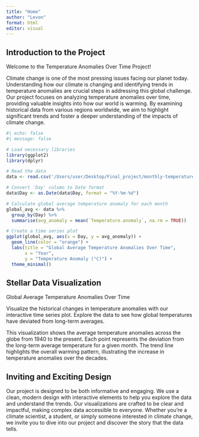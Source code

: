 ```yaml
---
title: "Home"
author: "Levon"
format: html
editor: visual
---
```


## Introduction to the Project

Welcome to the Temperature Anomalies Over Time Project!

Climate change is one of the most pressing issues facing our planet today. Understanding how our climate is changing and identifying trends in temperature anomalies are crucial steps in addressing this global challenge. Our project focuses on analyzing temperature anomalies over time, providing valuable insights into how our world is warming. By examining historical data from various regions worldwide, we aim to highlight significant trends and foster a deeper understanding of the impacts of climate change.

```r
#| echo: false
#| message: false

# Load necessary libraries
library(ggplot2)
library(dplyr)

# Read the data
data <- read.csv('/Users/user/Desktop/Final_project/monthly-temperature-anomalies.csv')

# Convert 'Day' column to Date format
data$Day <- as.Date(data$Day, format = "%Y-%m-%d")

# Calculate global average temperature anomaly for each month
global_avg <- data %>%
  group_by(Day) %>%
  summarise(avg_anomaly = mean(`Temperature.anomaly`, na.rm = TRUE))

# Create a time series plot
ggplot(global_avg, aes(x = Day, y = avg_anomaly)) +
  geom_line(color = "orange") +
  labs(title = "Global Average Temperature Anomalies Over Time",
       x = "Year",
       y = "Temperature Anomaly (°C)") +
  theme_minimal()
```

## Stellar Data Visualization

Global Average Temperature Anomalies Over Time

Visualize the historical changes in temperature anomalies with our interactive time series plot. Explore the data to see how global temperatures have deviated from long-term averages.

This visualization shows the average temperature anomalies across the globe from 1940 to the present. Each point represents the deviation from the long-term average temperature for a given month. The trend line highlights the overall warming pattern, illustrating the increase in temperature anomalies over the decades.

## Inviting and Exciting Design

Our project is designed to be both informative and engaging. We use a clean, modern design with interactive elements to help you explore the data and understand the trends. Our visualizations are crafted to be clear and impactful, making complex data accessible to everyone. Whether you're a climate scientist, a student, or simply someone interested in climate change, we invite you to dive into our project and discover the story that the data tells.
